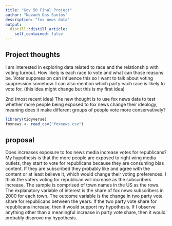 ```yaml
---
title: "Gov 50 Final Project"
author: "Nevaeh Dos Santos"
description: "fox news data"
output:
  distill::distill_article:
    self_contained: false
---
```




## Project thoughts

I am interested in exploring data related to race and the relationship with voting turnout. How likely is each race to vote and what can those reasons be. Voter suppression can influence this so I want to talk about voting suppression somehow. I can also mention which party each race is likely to vote for. (this idea might change but this is my first idea)

2nd (most recent idea) 
The new thought is to use fox news data to test whether more people being exposed to fox news change their ideology, meaning does it make different groups of people vote more conservatively?

```r
library(tidyverse)
foxnews <- read_csv("foxnews.csv")

```


## proposal 
Does increases exposure to fox news media increase votes for republicans? My hypothesis is that the more people are exposed to right wing media outlets, they start to vote for republicans because they are consuming bias content. If they are subscribed they probably like and agree with the content or at least believe it, which would change their voting preferences. I think the voters voting for republican will increase as the subscribers increase.  The sample is comprised of town names in the US as the rows. The explanatory variable of interest is the share of fox news subscribers in 2000 for each town. The outcome variable is the change in two party vote share for republicans between the years. If the two party vote share for republicans increase, then it would support my hypothesis. If I observe anything other than a meaningful increase in party vote share, then it would probably disprove my hypothesis. 

